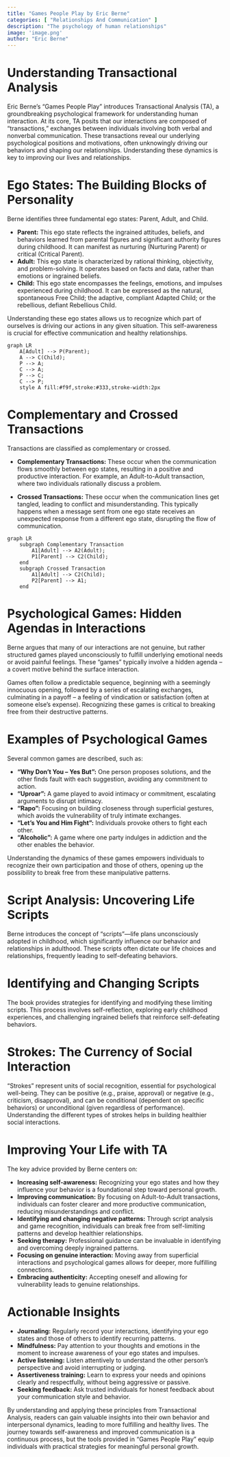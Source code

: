 ```yaml
---
title: "Games People Play by Eric Berne"
categories: [ "Relationships And Communication" ]
description: "The psychology of human relationships"
image: 'image.png'
author: "Eric Berne"
---
```

# Understanding Transactional Analysis

Eric Berne's "Games People Play" introduces Transactional Analysis (TA), a groundbreaking psychological framework for understanding human interaction.  At its core, TA posits that our interactions are composed of "transactions," exchanges between individuals involving both verbal and nonverbal communication. These transactions reveal our underlying psychological positions and motivations, often unknowingly driving our behaviors and shaping our relationships.  Understanding these dynamics is key to improving our lives and relationships.

# Ego States: The Building Blocks of Personality

Berne identifies three fundamental ego states: Parent, Adult, and Child.

* **Parent:** This ego state reflects the ingrained attitudes, beliefs, and behaviors learned from parental figures and significant authority figures during childhood.  It can manifest as nurturing (Nurturing Parent) or critical (Critical Parent).
* **Adult:** This ego state is characterized by rational thinking, objectivity, and problem-solving. It operates based on facts and data, rather than emotions or ingrained beliefs.
* **Child:** This ego state encompasses the feelings, emotions, and impulses experienced during childhood.  It can be expressed as the natural, spontaneous Free Child; the adaptive, compliant Adapted Child; or the rebellious, defiant Rebellious Child.

Understanding these ego states allows us to recognize which part of ourselves is driving our actions in any given situation.  This self-awareness is crucial for effective communication and healthy relationships.

```mermaid
graph LR
    A[Adult] --> P(Parent);
    A --> C(Child);
    P --> A;
    C --> A;
    P --> C;
    C --> P;
    style A fill:#f9f,stroke:#333,stroke-width:2px
```


# Complementary and Crossed Transactions

Transactions are classified as complementary or crossed.

* **Complementary Transactions:** These occur when the communication flows smoothly between ego states, resulting in a positive and productive interaction. For example, an Adult-to-Adult transaction, where two individuals rationally discuss a problem.

* **Crossed Transactions:**  These occur when the communication lines get tangled, leading to conflict and misunderstanding.  This typically happens when a message sent from one ego state receives an unexpected response from a different ego state, disrupting the flow of communication.


```mermaid
graph LR
    subgraph Complementary Transaction
        A1[Adult] --> A2(Adult);
        P1[Parent] --> C2(Child);
    end
    subgraph Crossed Transaction
        A1[Adult] --> C2(Child);
        P2[Parent] --> A1;
    end
```


# Psychological Games: Hidden Agendas in Interactions

Berne argues that many of our interactions are not genuine, but rather structured games played unconsciously to fulfill underlying emotional needs or avoid painful feelings. These "games" typically involve a hidden agenda – a covert motive behind the surface interaction.

Games often follow a predictable sequence, beginning with a seemingly innocuous opening, followed by a series of escalating exchanges, culminating in a payoff – a feeling of vindication or satisfaction (often at someone else's expense).  Recognizing these games is critical to breaking free from their destructive patterns.

# Examples of Psychological Games

Several common games are described, such as:

* **"Why Don't You – Yes But":**  One person proposes solutions, and the other finds fault with each suggestion, avoiding any commitment to action.
* **"Uproar":**  A game played to avoid intimacy or commitment, escalating arguments to disrupt intimacy.
* **"Rapo":**  Focusing on building closeness through superficial gestures, which avoids the vulnerability of truly intimate exchanges.
* **"Let's You and Him Fight":**  Individuals provoke others to fight each other.
* **"Alcoholic":**  A game where one party indulges in addiction and the other enables the behavior.

Understanding the dynamics of these games empowers individuals to recognize their own participation and those of others, opening up the possibility to break free from these manipulative patterns.

# Script Analysis: Uncovering Life Scripts

Berne introduces the concept of "scripts"—life plans unconsciously adopted in childhood, which significantly influence our behavior and relationships in adulthood.  These scripts often dictate our life choices and relationships, frequently leading to self-defeating behaviors.

# Identifying and Changing Scripts

The book provides strategies for identifying and modifying these limiting scripts. This process involves self-reflection, exploring early childhood experiences, and challenging ingrained beliefs that reinforce self-defeating behaviors.

# Strokes: The Currency of Social Interaction

"Strokes" represent units of social recognition, essential for psychological well-being.  They can be positive (e.g., praise, approval) or negative (e.g., criticism, disapproval), and can be conditional (dependent on specific behaviors) or unconditional (given regardless of performance).  Understanding the different types of strokes helps in building healthier social interactions.


# Improving Your Life with TA

The key advice provided by Berne centers on:

* **Increasing self-awareness:** Recognizing your ego states and how they influence your behavior is a foundational step toward personal growth.
* **Improving communication:** By focusing on Adult-to-Adult transactions, individuals can foster clearer and more productive communication, reducing misunderstandings and conflict.
* **Identifying and changing negative patterns:** Through script analysis and game recognition, individuals can break free from self-limiting patterns and develop healthier relationships.
* **Seeking therapy:**  Professional guidance can be invaluable in identifying and overcoming deeply ingrained patterns.
* **Focusing on genuine interaction:**  Moving away from superficial interactions and psychological games allows for deeper, more fulfilling connections.
* **Embracing authenticity:** Accepting oneself and allowing for vulnerability leads to genuine relationships.

# Actionable Insights


* **Journaling:** Regularly record your interactions, identifying your ego states and those of others to identify recurring patterns.
* **Mindfulness:** Pay attention to your thoughts and emotions in the moment to increase awareness of your ego states and impulses.
* **Active listening:**  Listen attentively to understand the other person's perspective and avoid interrupting or judging.
* **Assertiveness training:** Learn to express your needs and opinions clearly and respectfully, without being aggressive or passive.
* **Seeking feedback:** Ask trusted individuals for honest feedback about your communication style and behavior.

By understanding and applying these principles from Transactional Analysis, readers can gain valuable insights into their own behavior and interpersonal dynamics, leading to more fulfilling and healthy lives.  The journey towards self-awareness and improved communication is a continuous process, but the tools provided in "Games People Play" equip individuals with practical strategies for meaningful personal growth.

